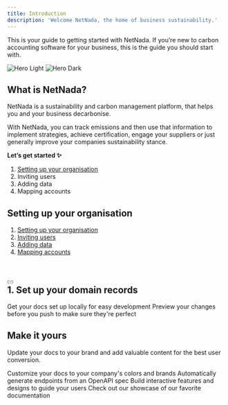 ```yaml
---
title: Introduction
description: 'Welcome NetNada, the home of business sustainability.'
---
```

This is your guide to getting started with NetNada. If you’re new to carbon accounting software for your business, this is the guide you should start with.

<img
  className="block dark:hidden"
  src="/images/hero-light.svg"
  alt="Hero Light"
/>
<img
  className="hidden dark:block"
  src="/images/hero-dark.svg"
  alt="Hero Dark"
/>

## What is NetNada?

NetNada is a sustainability and carbon management platform, that helps you and your business decarbonise.

With NetNada, you can track emissions and then use that information to implement strategies, achieve certification, engage your suppliers or just generally improve your companies sustainability stance.

**Let’s get started ✨**

1. [Setting up your organisation](/docs/start-here#1-Setting-up-our-organisation)
1. Inviting users
1. Adding data
1. Mapping accounts

## Setting up your organisation

<ol>
<li><a href="/docs/start-here#1-set-up-your-domain-records">Setting up your organisation</a></li>
<li><a href="/docs/start-here#2-import-contacts">Inviting users</a></li>
<li><a href="/docs/start-here#3-collect-signups-with-a-form">Adding data</a></li>
<li><a href="/docs/start-here#4-create-your-first-email">Mapping accounts</a></li>
</ol>

<h2 class="flex whitespace-pre-wrap group" id="1-set-up-your-domain-records"><div class="absolute"><a href="#1-set-up-your-domain-records" class="-ml-10 flex items-center opacity-0 border-0 group-hover:opacity-100" aria-label="Navigate to header">&ZeroWidthSpace;<div class="w-6 h-6 text-gray-400 rounded-md flex items-center justify-center zinc-box bg-white ring-1 ring-gray-400/30 dark:ring-gray-700/25 hover:ring-gray-400/60 dark:hover:ring-white/20"><svg xmlns="http://www.w3.org/2000/svg" fill="gray" height="12px" viewBox="0 0 576 512"><path d="M0 256C0 167.6 71.6 96 160 96h72c13.3 0 24 10.7 24 24s-10.7 24-24 24H160C98.1 144 48 194.1 48 256s50.1 112 112 112h72c13.3 0 24 10.7 24 24s-10.7 24-24 24H160C71.6 416 0 344.4 0 256zm576 0c0 88.4-71.6 160-160 160H344c-13.3 0-24-10.7-24-24s10.7-24 24-24h72c61.9 0 112-50.1 112-112s-50.1-112-112-112H344c-13.3 0-24-10.7-24-24s10.7-24 24-24h72c88.4 0 160 71.6 160 160zM184 232H392c13.3 0 24 10.7 24 24s-10.7 24-24 24H184c-13.3 0-24-10.7-24-24s10.7-24 24-24z"></path></svg></div></a></div><span class="cursor-pointer">1. Set up your domain records</span></h2>

<CardGroup cols={2}>
  <Card
    title="Edit Your Docs"
    icon="pen-to-square"
    href="https://mintlify.com/docs/quickstart"
  >
    Get your docs set up locally for easy development
  </Card>
  <Card
    title="Preview Changes"
    icon="image"
    href="https://mintlify.com/docs/development"
  >
    Preview your changes before you push to make sure they're perfect
  </Card>
</CardGroup>

## Make it yours

Update your docs to your brand and add valuable content for the best user conversion.

<CardGroup cols={2}>
  <Card
    title="Customize Style"
    icon="palette"
    href="https://mintlify.com/docs/settings/global"
  >
    Customize your docs to your company's colors and brands
  </Card>
  <Card
    title="Reference APIs"
    icon="code"
    href="https://mintlify.com/docs/api-playground/openapi"
  >
    Automatically generate endpoints from an OpenAPI spec
  </Card>
  <Card
    title="Add Components"
    icon="screwdriver-wrench"
    href="https://mintlify.com/docs/components/accordion"
  >
    Build interactive features and designs to guide your users
  </Card>
  <Card
    title="Get Inspiration"
    icon="stars"
    href="https://mintlify.com/customers"
  >
    Check out our showcase of our favorite documentation
  </Card>
</CardGroup>
